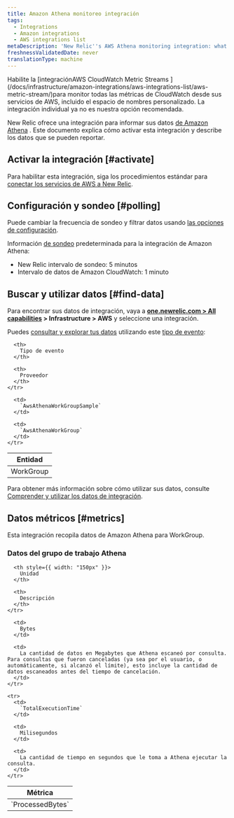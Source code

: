 ```yaml
---
title: Amazon Athena monitoreo integración
tags:
  - Integrations
  - Amazon integrations
  - AWS integrations list
metaDescription: 'New Relic''s AWS Athena monitoring integration: what data it reports, and how to enable it.'
freshnessValidatedDate: never
translationType: machine
---
```


<Callout variant="important">
  Habilite la [integraciónAWS CloudWatch Metric Streams ](/docs/infrastructure/amazon-integrations/aws-integrations-list/aws-metric-stream/)para monitor todas las métricas de CloudWatch desde sus servicios de AWS, incluido el espacio de nombres personalizado. La integración individual ya no es nuestra opción recomendada.
</Callout>

New Relic ofrece una integración para informar sus datos [de Amazon Athena](https://aws.amazon.com/athena/) . Este documento explica cómo activar esta integración y describe los datos que se pueden reportar.

## Activar la integración [#activate]

Para habilitar esta integración, siga los procedimientos estándar para [conectar los servicios de AWS a New Relic](/docs/infrastructure/infrastructure-integrations/getting-started/connect-aws-integrations-infrastructure).

## Configuración y sondeo [#polling]

Puede cambiar la frecuencia de sondeo y filtrar datos usando [las opciones de configuración](/docs/integrations/new-relic-integrations/getting-started/configure-polling-frequency-data-collection-cloud-integrations).

Información [de sondeo](/docs/infrastructure/amazon-integrations/aws-integrations-list/aws-polling-intervals-infrastructure-integrations) predeterminada para la integración de Amazon Athena:

* New Relic intervalo de sondeo: 5 minutos
* Intervalo de datos de Amazon CloudWatch: 1 minuto

## Buscar y utilizar datos [#find-data]

Para encontrar sus datos de integración, vaya a <DoNotTranslate>**[one.newrelic.com > All capabilities](https://one.newrelic.com/all-capabilities) > Infrastructure > AWS**</DoNotTranslate> y seleccione una integración.

Puedes [consultar y explorar tus datos](/docs/using-new-relic/data/understand-data/query-new-relic-data) utilizando este [tipo de evento](/docs/data-apis/understand-data/new-relic-data-types/#event-data):

<table>
  <thead>
    <tr>
      <th>
        Entidad
      </th>

      <th>
        Tipo de evento
      </th>

      <th>
        Proveedor
      </th>
    </tr>
  </thead>

  <tbody>
    <tr>
      <td>
        WorkGroup
      </td>

      <td>
        `AwsAthenaWorkGroupSample`
      </td>

      <td>
        `AwsAthenaWorkGroup`
      </td>
    </tr>
  </tbody>
</table>

Para obtener más información sobre cómo utilizar sus datos, consulte [Comprender y utilizar los datos de integración](/docs/infrastructure/integrations/find-use-infrastructure-integration-data).

## Datos métricos [#metrics]

Esta integración recopila datos de Amazon Athena para WorkGroup.

### Datos del grupo de trabajo Athena

<table>
  <thead>
    <tr>
      <th style={{ width: "275px" }}>
        Métrica
      </th>

      <th style={{ width: "150px" }}>
        Unidad
      </th>

      <th>
        Descripción
      </th>
    </tr>
  </thead>

  <tbody>
    <tr>
      <td>
        `ProcessedBytes`
      </td>

      <td>
        Bytes
      </td>

      <td>
        La cantidad de datos en Megabytes que Athena escaneó por consulta. Para consultas que fueron canceladas (ya sea por el usuario, o automáticamente, si alcanzó el límite), esto incluye la cantidad de datos escaneados antes del tiempo de cancelación.
      </td>
    </tr>

    <tr>
      <td>
        `TotalExecutionTime`
      </td>

      <td>
        Milisegundos
      </td>

      <td>
        La cantidad de tiempo en segundos que le toma a Athena ejecutar la consulta.
      </td>
    </tr>
  </tbody>
</table>